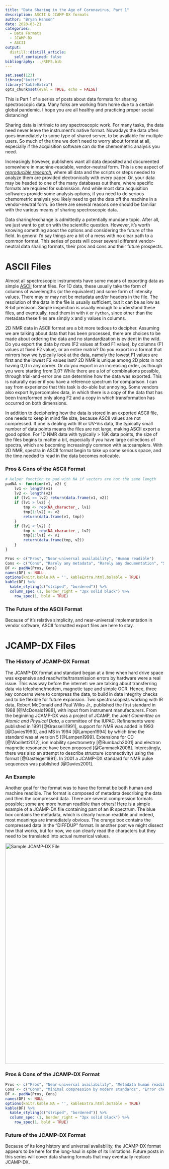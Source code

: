 ```yaml
---
title: "Data Sharing in the Age of Coronavirus, Part 1"
description: ASCII & JCAMP-DX formats
author: "Bryan Hanson"
date: 2020-03-21
categories:
  - Data Formats
  - JCAMP-DX
  - ASCII
output:
  distill::distill_article:
    self_contained: false
bibliography: ../REFS.bib
---
```


```r
set.seed(123)
library("knitr")
library("kableExtra")
opts_chunk$set(eval = TRUE, echo = FALSE)
```

This is Part 1 of a series of posts about data formats for sharing spectroscopic data.  Many folks are working from home due to a certain global pandemic.  I hope you are all healthy and practicing proper social distancing!

Sharing data is intrinsic to any spectroscopic work.  For many tasks, the data need never leave the instrument's native format.  Nowadays the data often goes immediately to some type of shared server, to be available for multiple users.  So much of the time we don't need to worry about format at all, especially if the acquisition software can do the chemometric analysis you need.

Increasingly however, publishers want all data deposited and documented somewhere in machine-readable, vendor-neutral form.  This is one aspect of [*reproducible research*](https://en.wikipedia.org/wiki/Reproducibility#Reproducible_research), where all data and the scripts or steps needed to analyze them are provided electronically with every paper.  Or, your data may be headed to one of the many databases out there, where specific formats are required for submission.  And while most data acquisition softwares provide some analysis options, if you need to do serious chemometric analysis you likely need to get the data off the machine in a vendor-neutral form. So there are several reasons one should be familiar with the various means of sharing spectroscopic data.

Data sharing/exchange is admittedly a potentially mundane topic.  After all, we just want to get on with the scientific question.  However, it's worth knowing something about the options and considering the future of the field. In general I'd say things are a bit of a mess with no clear path to a common format. This series of posts will cover several different vendor-neutral data sharing formats, their pros and cons and their future prospects.

# ASCII Files

Almost all spectroscopic instruments have some means of exporting data as simple [ASCII](https://en.wikipedia.org/wiki/ASCII) format files.  For 1D data, these usually take the form of columns of wavelengths (or the equivalent) and some form of intensity values.  There may or may not be metadata and/or headers in the file.  The resolution of the data in the file is usually sufficient, but it can be as low as 8-bit precision. Simple inspection is usually enough to understand these files, and eventually, read them in with `R` or `Python`, since other than the metadata these files are simply x and y values in columns.

2D NMR data in ASCII format are a bit more tedious to decipher.  Assuming we are talking about data that has been processed, there are choices to be made about ordering the data and no standardization is evident in the wild.  Do you export the data by rows (F2 values at fixed F1 value), by columns (F1 values at fixed F2 value), or an entire matrix?  Do you export in a format that mirrors how we typically look at the data, namely the lowest F1 values are first and the lowest F2 values last?  2D NMR is unique among 2D plots in not having 0,0 in any corner.  Or do you export in an increasing order, as though you were starting from 0,0?  While there are a lot of combinations possible, through trial-and-error one can determine how the data was exported.  This is naturally easier if you have a reference spectrum for comparison.  I can say from experience that this task is do-able but annoying.  Some vendors also export hypercomplex data, in which there is a copy of the data that has been transformed only along F2 and a copy in which transformation has occurred on both dimensions.

In addition to deciphering how the data is stored in an exported ASCII file, one needs to keep in mind file size, because ASCII values are not compressed. If one is dealing with IR or UV-Vis data, the typically small number of data points means the files are not large, making ASCII export a good option.  For 1D NMR data with typically > 16K data points, the size of the files begins to matter a bit, especially if you have large collections of spectra, which are becoming increasingly common with autosamplers. With 2D NMR, spectra in ASCII format begin to take up some serious space, and the time needed to read in the data becomes noticable.

### Pros & Cons of the ASCII Format

```r
# Helper function to pad with NA if vectors are not the same length
padNA <- function(v1, v2) {
	lv1 <- length(v1)
	lv2 <- length(v2)
	if (lv1 == lv2) return(data.frame(v1, v2))
	if (lv1 > lv2) {
		tmp <- rep(NA_character_, lv1)
		tmp[1:lv2] <- v2
		return(data.frame(v1, tmp))
	}
	if (lv1 < lv2) {
		tmp <- rep(NA_character_, lv2)
		tmp[1:lv1] <- v1
		return(data.frame(tmp, v2))
	}
}
```

```r
Pros <- c("Pros", "Near-universal availability", "Human readible")
Cons <- c("Cons", "Rarely any metadata", "Rarely any documentation", "Slow to parse for large data sets", "For 2D NMR, internal order must be deciphered")
DF <- padNA(Pros, Cons)
names(DF) <- NULL
options(knitr.kable.NA = '', kableExtra.html.bsTable = TRUE)
kable(DF) %>%
  kable_styling(c("striped", "bordered")) %>%
  column_spec (1, border_right = "3px solid black") %>%
	row_spec(1, bold = TRUE)
```

### The Future of the ASCII Format

Because of it's relative simplicity, and near-universal implementation in vendor software, ASCII formatted export files are here to stay.

# JCAMP-DX Files

### The History of JCAMP-DX Format

The JCAMP-DX format and standard began at a time when hard drive space was expensive and read/write/transmission errors by hardware were a real issue.  This was way before the internet: we are talking about transferring data via telephone/modem, magnetic tape and simple OCR.   Hence, three key concerns were to compress the data, to build in data integrity checks and to be flexible for future expansion.  Two spectroscopists working with IR data, Robert McDonald and Paul Wilks Jr., published the first standard in 1988 [@McDonald1988], with input from instrument manufacturers.  From the begininng JCAMP-DX was a project of JCAMP, the *Joint Committee on Atomic and Physical Data*, a committee of the IUPAC.  Refinements were published in 1991 [@Grasselli1991], support for NMR was added in 1993 [@Davies1993], and MS in 1994 [@Lampen1994] by which time the standard was at version 5 [@Lampen1999]. Extensions for CD [@Woollett2012], ion mobility spectrometry [@Bumbach2001] and electron magnetic resonance have been proposed [@Cammack2006].  Interestingly, there was also an attempt to describe structure (connectivity) using the format [@Gasteiger1991].  In 2001 a JCAMP-DX standard for NMR pulse sequences was published [@Davies2001].


### An Example

Another goal for the format was to have the format be both human and machine readible.  The format is composed of metadata describing the data and then the compressed data.  There are several compression formats possible; some are more human readible than others! Here is a simple example of a JCAMP-DX file containing part of an IR spectrum. The blue box contains the metadata, which is clearly human readible and indeed, most meanings are immediately obvious.  The orange box contains the compressed data in the "DIFFDUP" format.  In another post we might dissect how that works, but for now, we can clearly read the characters but they need to be translated into actual numerical values.

<img src="../images/P11_Sample_DX.png" alt="Sample JCAMP-DX File" style="width:700px;"/>

### Pros & Cons of the JCAMP-DX Format

```r
Pros <- c("Pros", "Near-universal availability", "Metadata human readible", "Compression formats can be manually detangled for checking")
Cons <- c("Cons", "Minimal compression by modern standards", "Error checking makes parsing slow", "Error checking probably no longer needed", "Vendors do not always follow the standard exactly")
DF <- padNA(Pros, Cons)
names(DF) <- NULL
options(knitr.kable.NA = '', kableExtra.html.bsTable = TRUE)
kable(DF) %>%
  kable_styling(c("striped", "bordered")) %>%
  column_spec (1, border_right = "3px solid black") %>%
	row_spec(1, bold = TRUE)
```

### Future of the JCAMP-DX Format

Because of its long history and universal availability, the JCAMP-DX format appears to be here for the long-haul in spite of its limitations.  Future posts in this series will cover data sharing formats that may eventually replace JCAMP-DX.
